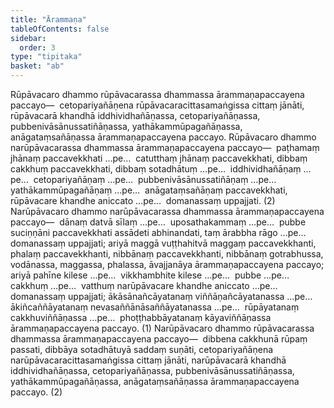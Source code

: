 ```yaml
---
title: "Ārammaṇa"
tableOfContents: false
sidebar:
  order: 3
type: "tipitaka"
basket: "ab"
---
```



<DynamicBreadcrumb />

<Division number="246">

<Paragraph number="4619">
Rūpāvacaro dhammo rūpāvacarassa dhammassa ārammaṇapaccayena paccayo—  cetopariyañāṇena rūpāvacaracittasamaṅgissa cittaṃ jānāti, rūpāvacarā khandhā iddhividhañāṇassa, cetopariyañāṇassa, pubbenivāsānussatiñāṇassa, yathākammūpagañāṇassa, anāgataṃsañāṇassa ārammaṇapaccayena paccayo. Rūpāvacaro dhammo narūpāvacarassa dhammassa ārammaṇapaccayena paccayo—  paṭhamaṃ jhānaṃ paccavekkhati …pe…  catutthaṃ jhānaṃ paccavekkhati, dibbaṃ cakkhuṃ paccavekkhati, dibbaṃ sotadhātuṃ …pe…  iddhividhañāṇaṃ …pe…  cetopariyañāṇaṃ …pe…  pubbenivāsānussatiñāṇaṃ …pe…  yathākammūpagañāṇaṃ …pe…  anāgataṃsañāṇaṃ paccavekkhati, rūpāvacare khandhe aniccato …pe…  domanassaṃ uppajjati. (2)
</Paragraph>

</Division>
<Division number="247">

<Paragraph number="4620">
Narūpāvacaro dhammo narūpāvacarassa dhammassa ārammaṇapaccayena paccayo—  dānaṃ datvā sīlaṃ …pe…  uposathakammaṃ …pe…  pubbe suciṇṇāni paccavekkhati assādeti abhinandati, taṃ ārabbha rāgo …pe…  domanassaṃ uppajjati; ariyā maggā vuṭṭhahitvā maggaṃ paccavekkhanti, phalaṃ paccavekkhanti, nibbānaṃ paccavekkhanti, nibbānaṃ gotrabhussa, vodānassa, maggassa, phalassa, āvajjanāya ārammaṇapaccayena paccayo; ariyā pahīne kilese …pe…  vikkhambhite kilese …pe…  pubbe …pe…  cakkhuṃ …pe…  vatthuṃ narūpāvacare khandhe aniccato …pe…  domanassaṃ uppajjati; ākāsānañcāyatanaṃ viññāṇañcāyatanassa …pe…  ākiñcaññāyatanaṃ nevasaññānāsaññāyatanassa …pe…  rūpāyatanaṃ cakkhuviññāṇassa …pe…  phoṭṭhabbāyatanaṃ kāyaviññāṇassa ārammaṇapaccayena paccayo. (1)
</Paragraph>

<Paragraph number="4621">
Narūpāvacaro dhammo rūpāvacarassa dhammassa ārammaṇapaccayena paccayo—  dibbena cakkhunā rūpaṃ passati, dibbāya sotadhātuyā saddaṃ suṇāti, cetopariyañāṇena narūpāvacaracittasamaṅgissa cittaṃ jānāti, narūpāvacarā khandhā iddhividhañāṇassa, cetopariyañāṇassa, pubbenivāsānussatiñāṇassa, yathākammūpagañāṇassa, anāgataṃsañāṇassa ārammaṇapaccayena paccayo. (2)
</Paragraph>
</Division>